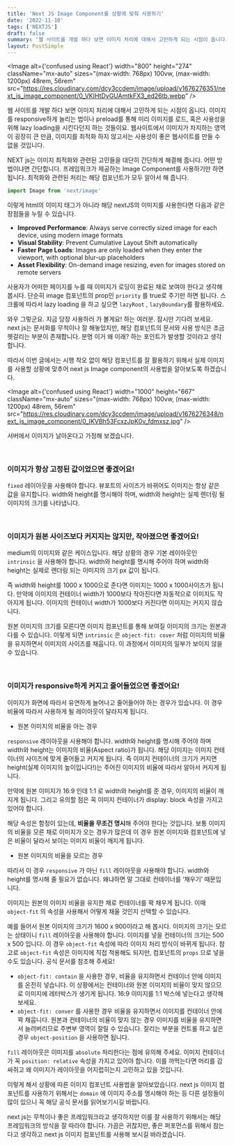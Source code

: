 ```yaml
---
title: 'Next JS Image Component를 상황에 맞춰 사용하기'
date: '2022-11-10'
tags: ['NEXTJS']
draft: false
summary: '웹 사이트를 개발 하다 보면 이미지 처리에 대해서 고민하게 되는 시점이 옵니다. 이미지를 responsive하게 늘리는 법이나 preload를 통해 미리 이미지를 로드, 혹은 사용성을 위해 lazy loading을 시킨다던지 하는 것들이요. 웹사이트에서 이미지가 차지하는 영역이 굉장히 큰 만큼, 이미지를 최적화 하지 않고서는 사용성이 좋은 웹사이트를 만들 수 없을 것입니다.'
layout: PostSimple
---
```


<Image
  alt={'confused using React'}
  width="800"
  height="274"
  className="mx-auto"
  sizes="(max-width: 768px) 100vw,
                (max-width: 1200px) 48rem,
                56rem"
  src="https://res.cloudinary.com/dcy3ccdem/image/upload/v1676276351/next_js_image_component/0_VKIHtDyGUAmtkFX3_ed26tb.webp"
/>

웹 사이트를 개발 하다 보면 이미지 처리에 대해서 고민하게 되는 시점이 옵니다. 이미지를 responsive하게 늘리는 법이나 preload를 통해 미리 이미지를 로드, 혹은 사용성을 위해 lazy loading을 시킨다던지 하는 것들이요. 웹사이트에서 이미지가 차지하는 영역이 굉장히 큰 만큼, 이미지를 최적화 하지 않고서는 사용성이 좋은 웹사이트를 만들 수 없을 것입니다.

NEXT js는 이미지 최적화와 관련된 고민들을 대단히 간단하게 해결해 줍니다. 어떤 방법이냐면 간단합니다. 프레임워크가 제공하는 Image Component를 사용하기만 하면 됩니다. 최적화와 관련된 처리는 해당 컴포넌트가 모두 알아서 해 줍니다.

```js
import Image from 'next/image'
```

이렇게 html의 이미지 태그가 아니라 해당 nextJS의 이미지를 사용한다면 다음과 같은 장점들을 누릴 수 있습니다.

- **Improved Performance**: Always serve correctly sized image for each device, using modern image formats
- **Visual Stability**: Prevent Cumulative Layout Shift automatically
- **Faster Page Loads**: Images are only loaded when they enter the viewport, with optional blur-up placeholders
- **Asset Flexibility**: On-demand image resizing, even for images stored on remote servers

사용자가 어떠한 페이지를 누를 때 이미지가 로딩이 완료된 채로 보여야 한다고 생각해 봅시다. 단순히 image 컴포넌트의 prop인 `priority` 를 true로 주기만 하면 됩니다. 스크롤에 따라서 lazy loading 을 하고 싶으면 `lazyRoot` , `lazyBoundary`를 활용하세요.

와우 그렇군요. 지금 당장 사용하러 가 볼게요! 하는 여러분. 잠시만 기다려 보세요. next js는 문서화를 무척이나 잘 해놓았지만, 해당 컴포넌트의 문서와 사용 방식은 조금 헷갈리는 부분이 존재합니다. 분명 이거 왜 이래? 하는 포인트가 발생할 것이라고 생각합니다.

따라서 이번 글에서는 시행 착오 없이 해당 컴포넌트를 잘 활용하기 위해서 실제 이미지를 사용할 상황에 맞추어 next js Image component의 사용법을 알아보도록 하겠습니다.

<Image
  alt={'confused using React'}
  width="1000"
  height="667"
  className="mx-auto"
  sizes="(max-width: 768px) 100vw,
                (max-width: 1200px) 48rem,
                56rem"
  src="https://res.cloudinary.com/dcy3ccdem/image/upload/v1676276348/next_js_image_component/0_IKVBh53FcxzJpK0v_fdmxsz.jpg"
/>

서버에서 이미지가 날아온다고 가정해 보겠습니다.

<br />

### 이미지가 항상 고정된 값이었으면 좋겠어요!

`fixed` 레이아웃을 사용해야 합니다. 뷰포트의 사이즈가 바뀌어도 이미지는 항상 같은 값을 유지합니다. width와 height를 명시해야 하며, width와 height는 실제 렌더링 될 이미지의 크기를 나타냅니다.

<br />

### 이미지가 원본 사이즈보다 커지지는 않지만, 작아졌으면 좋겠어요!

medium의 이미지와 같은 케이스입니다. 해당 상황의 경우 기본 레이아웃인 `intrinsic` 을 사용해야 합니다. width와 height를 명시해 주어야 하며 width와 height는 실제로 렌더링 되는 이미지의 크기 px 값이 됩니다.

즉 width와 height를 1000 x 1000으로 준다면 이미지는 1000 x 1000사이즈가 됩니다. 만약에 이미지의 컨테이너 width가 1000보다 작아진다면 자동적으로 이미지도 작아지게 됩니다. 이미지의 컨테이너 width가 1000보다 커진다면 이미지는 커지지 않습니다.

원본 이미지의 크기를 모른다면 이미지 컴포넌트를 통해 보여질 이미지의 크기는 원본과 다를 수 있습니다. 이렇게 되면 `intrinsic` 은 `object-fit: cover` 처럼 이미지의 비율을 유지하면서 이미지의 사이즈를 채웁니다. 이 과정에서 이미지의 일부가 보이지 않을 수 있습니다.

<br />

### 이미지가 responsive하게 커지고 줄어들었으면 좋겠어요!

이미지가 화면에 따라서 유연하게 늘어나고 줄어들어야 하는 경우가 있습니다. 이 경우 비율에 따라서 사용하게 될 레이아웃이 달라지게 됩니다.

- 원본 이미지의 비율을 아는 경우

`responsive` 레이아웃을 사용해야 합니다. width와 height를 명시해 주어야 하며 width와 height는 이미지의 비율(Aspect ratio)가 됩니다. 해당 이미지는 이미지 컨테이너의 사이즈에 맞게 줄어들고 커지게 됩니다. 즉 이미지 컨테이너의 크기가 커지면 height(실제 이미지의 높이입니다!)는 주어진 이미지의 비율에 따라서 알아서 커지게 됩니다.

만약에 원본 이미지가 16:9 인데 1:1 로 width와 height를 준 경우, 이미지의 비율이 깨지게 됩니다. 그리고 유의할 점은 꼭 이미지 컨테이너가 display: block 속성을 가지고 있어야 합니다.

해당 속성은 함정이 있는데, **비율을 무조건 명시**해 주어야 한다는 것입니다. 보통 이미지의 비율을 모른 채로 이미지가 오는 경우가 많은데 이 경우 원본 이미지와 컴포넌트에 넣은 비율이 달라서 보이는 이미지 비율이 깨지게 됩니다.

- 원본 이미지의 비율을 모르는 경우

따라서 이 경우 `responsive` 가 아닌 `fill` 레이아웃을 사용해야 합니다. width와 height를 명시해 줄 필요가 없습니다. 왜냐하면 말 그대로 컨테이너를 ‘채우기’ 때문입니다.

이미지는 원본의 이미지 비율을 유지한 채로 컨테이너를 꽉 채우게 됩니다. 이때 `object-fit` 의 속성을 사용해서 어떻게 채울 것인지 선택할 수 있습니다.

예를 들어서 원본 이미지의 크기가 1600 x 900이라고 해 봅시다. 이미지의 크기는 모르는 상태이니 `fill` 레이아웃을 사용해야 합니다. 이미지를 넣을 컨테이너의 크기는 500 x 500 입니다. 이 경우 `object-fit` 속성에 따라 이미지 처리 방식이 바뀌게 됩니다. 참고로 `object-fit` 속성은 이미지에 직접 적용해도 되지만, 컴포넌트의 `props` 으로 넣을 수도 있습니다. 공식 문서를 참조해 주세요!

- `object-fit: contain` 을 사용한 경우, 비율을 유지하면서 컨테이너 안에 이미지를 온전히 넣습니다. 이 상황에서는 컨테이너와 원본 이미지의 비율이 맞지 않으므로 이미지에 레터박스가 생기게 됩니다. 16:9 이미지를 1:1 박스에 넣는다고 생각해 보세요.
- `object-fit: conver` 를 사용한 경우 비율을 유지하면서 이미지를 컨테이너 안에 꽉 채웁니다. 원본과 컨테이너의 비율이 맞지 않는 경우 이미지를 비율을 유지하면서 늘려버리므로 주변부 영역이 잘릴 수 있습니다. 잘리는 부분을 컨트롤 하고 싶은 경우 `object-position` 을 사용하면 됩니다.

`fill` 레이아웃은 이미지를 `absolute` 처리한다는 점에 유의해 주세요. 이미지 컨테이너가 꼭 `position: relative` 속성을 가지고 있어야 합니다. 이를 까먹는다면 머리를 감싸쥐고 왜 이미지가 레이아웃을 어지럽히는지 고민하고 있을 것입니다.

이렇게 해서 상황에 따른 이미지 컴포넌트 사용법을 알아보았습니다. next js 이미지 컴포넌트를 사용하기 위해서는 `domain` 에 이미지 주소를 명시해야 하는 등 다른 설정들이 많이 있으니 꼭 해당 공식 문서를 읽어보기시길 바랍니다.

next js는 무척이나 좋은 프레임워크라고 생각하지만 이를 잘 사용하기 위해서는 해당 프레임워크의 방식을 잘 따라야 합니다. 가끔은 귀찮지만, 좋은 퍼포먼스를 위해서 참는다고 생각하고 next js 이미지 컴포넌트를 사용해 보시길 바라겠습니다.
